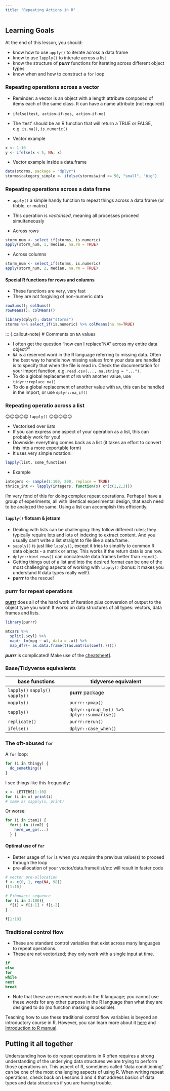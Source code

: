 ```yaml
---
title: "Repeating Actions in R"
---
```


::: {.callout-caution collapse="false"}
## Learning Goals

At the end of this lesson, you should: 

* know how to use `apply()` to iterate across a data frame
* know to use `lapply()` to interate across a list
* know the structure of ***purrr*** functions for iterating across different object types
* know when and how to construct a `for` loop

:::

### Repeating operations across a vector

* Reminder: a vector is an object with a length attribute composed of items each of the same class. It can have a name attribute (not required)

* `ifelse(test, action-if-yes, action-if-no)`

* The 'test' should be an R function that will return a TRUE or FALSE, e.g. `is.na()`, `is.numeric()`

* Vector example
```r
x <- 1:10
y <- ifelse(x < 5, NA, x)
```

* Vector example inside a data.frame
```r
data(storms, package = "dplyr")
storms$category_simple <- ifelse(storms$wind <= 50, "small", "big")
```


### Repeating operations across a data frame

* `apply()` a simple handy function to repeat things across a data.frame (or tibble, or matrix)
* This operation is *vectorised*, meaning all processes proceed simultaneously

* Across rows
```r
storm_num <- select_if(storms, is.numeric)
apply(storm_num, 1, median, na.rm = TRUE)
```

* Across columns
```r
storm_num <- select_if(storms, is.numeric)
apply(storm_num, 2, median, na.rm = TRUE)
```


#### Special R functions for rows and columns

* These functions are very, very fast
* They are not forgiving of non-numeric data

```r
rowSums(); colSums()
rowMeans(); colMeans()
```

```r
library(dplyr); data("storms")
storms %>% select_if(is.numeric) %>% colMeans(na.rm=TRUE)
```

::: {.callout-note}
# Comments on `NA` values

* I often get the question "how can I replace "NA" across my entire data object?" 
* `NA` is a reserved word in the R language referring to missing data. Often the best way to handle how missing values from your data are handled is to specify that when the file is read in. Check the documentation for your import function, e.g. `read.csv(..., na.string = "...")`.
* To do a global replacement of `NA` with another value, use `tidyr::replace_na()`
* To do a global replacement of another value with `NA`, this can be handled in the import, or use `dplyr::na_if()`


### Repeating operatio across a list

😍😍😍😍😍 `lapply()` 😍😍😍😍😍

* Vectorised over *lists*
* If you can express one aspect of your operation as a list, this can probably work for you!
* Downside: everything comes back as a list (it takes an effort to convert this into a more exportable form)
* It uses very simple notation: 

```r
lapply(list, some_function)
```

* Example
```r
integers <- sample(1:100, 200, replace = TRUE)
thrice_int <- lapply(integers, function(x) x*(c(1,2,3)))
```

I'm very fond of this for doing complex repeat operations. Perhaps I have a group of experiments, all with identical experimental design, that each need to be analyzed the same. Using a list can accomplish this efficiently. 

#### `lapply()` flotsam & jetsam

* Dealing with lists can be challenging: they follow different rules; they typically require lots and lots of indexing to extract content. And you usually can't write a list straight to file like a data.frame.  
* `sapply()` is just like `lapply()`, except it tries to simplify to common R data objects - a matrix or array. This works if the return data is one row. 
* `dplyr::bind_rows()` can concatenate data.frames better than `rbind()`.
* Getting things out of a list and into the desired format can be one of the most challenging aspects of working with `lapply()` (bonus: it makes you understand R data types really well!).
* **purrr** to the rescue! 


### purrr for repeat operations

**[purrr](https://purrr.tidyverse.org/)** does all of the hard work of iteration *plus* conversion of output to the object type you want! It works on data structures of all types: vectors, data frames and lists. 

```r
library(purrr)

mtcars %>%
  split(.$cyl) %>%
  map(~ lm(mpg ~ wt, data = .x)) %>%
  map_dfr(~ as.data.frame(t(as.matrix(coef(.)))))
```

::: {.callout-note}

***purrr*** is complicated! Make use of the [cheatsheet](https://raw.githubusercontent.com/rstudio/cheatsheets/main/purrr.pdf)].

:::

###  Base/Tidyverse equivalents

|base functions | tidyverse equivalent |
|--------------|-----------------------|
| `lapply()` `sapply()` `vapply()`|  **purrr** package   |
| `mapply()` | `purrr::pmap()` |
| `tapply()` | `dplyr::group_by() %>%  dplyr::summarise()` |
| `replicate()` | `purrr:rerun()` |
| `ifelse()`  | `dplyr::case_when()`  |


### The oft-abused `for`

A `for` loop: 
```r
for (i in thingy) {
  do_something()
}
```

I see things like this frequently: 
```r
x <- LETTERS[1:10]
for (i in x) print(i)
# same as sapply(x, print)
```

Or worse: 
```r
for (i in item1) {
  for(j in item2) {
    here_we_go(...)
  } }
```


#### Optimal use of `for`

* Better usage of `for` is when you *require* the previous value(s) to proceed through the loop
* pre-allocation of your vector/data.frame/list/etc will result in faster code
```r
# vector pre-allocation
f <- c(0, 1, rep(NA, 98)) 
f[1:10]

# Fibonacci sequence
for (i in 3:100){
  f[i] = f[i-1] + f[i-2]
}

f[1:10]
```


### Traditional control flow

* These are standard control variables that exist across many languages to repeat operations. 
* These are not vectorized; they only work with a single input at time. 

```r
if
else
for 
while
next
break
```

* Note that these are reserved words in the R language; you cannot use these words for any other purpose in the R language than what they are designed to do (no function masking is possible). 

::: {.callout-note}

Teaching how to use these traditional control flow variables is beyond an introductory course in R. However, you can learn more about it [here](../lessons/control_flow.qmd) and [Introduction to R manual](https://cran.r-project.org/doc/manuals/r-release/R-intro.pdf).   
:::

::: {.callout-tip}
## Putting it all together

Understanding how to do repeat operations in R often requires a strong understanding of the underlying data structures we are trying to perform those operations on. This aspect of R, sometimes called "data conditioning" can be one of the most challenging aspects of using R. When writing repeat operations, check back on Lessons 3 and 4 that address basics of data types and data structures if you are having trouble. 

:::